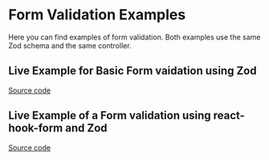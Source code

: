 
# Form Validation Examples

Here you can find examples of form validation. Both examples use the same Zod schema and the same controller.

## Live Example for Basic Form vaidation using Zod

<div className="doc-live-example">
<LiveFormExample />
</div>
<Tabs items={['Component', 'Controller', 'Zod Schema']}>
  <Tabs.Tab><FormExample /></Tabs.Tab>
  <Tabs.Tab><FormController /></Tabs.Tab>
  <Tabs.Tab><ZodSchema /></Tabs.Tab>
</Tabs>

[Source code](https://github.com/finom/vovk-examples)

## Live Example of a Form validation using react-hook-form and Zod

<div className="doc-live-example">
<LiveHookFormExample />
</div>
<Tabs items={['Component', 'Controller', 'Zod Schema']}>
  <Tabs.Tab><HookFormExample /></Tabs.Tab>
  <Tabs.Tab><FormController /></Tabs.Tab>
  <Tabs.Tab><ZodSchema /></Tabs.Tab>
</Tabs>

[Source code](https://github.com/finom/vovk-examples)
